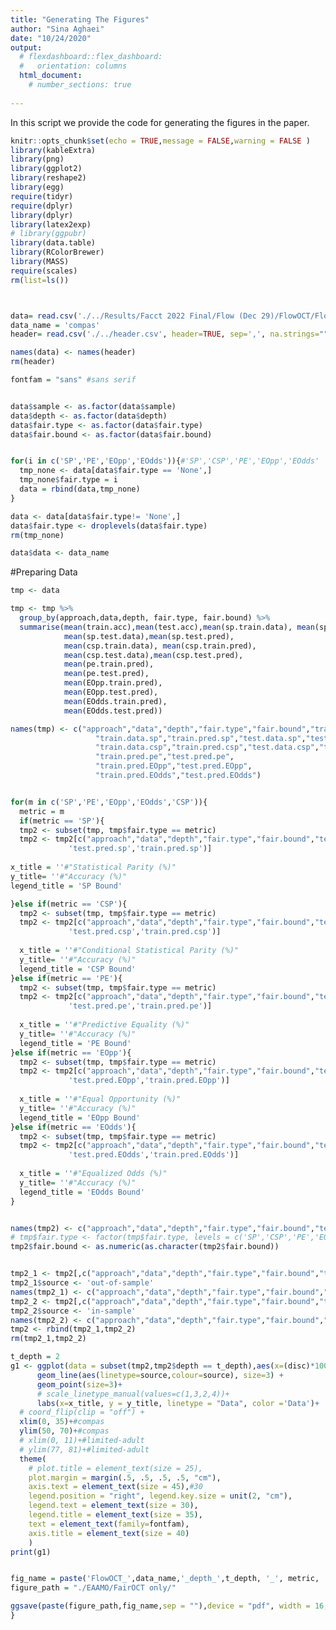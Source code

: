 ```yaml
---
title: "Generating The Figures"
author: "Sina Aghaei"
date: "10/24/2020"
output: 
  # flexdashboard::flex_dashboard:
  #   orientation: columns
  html_document:
    # number_sections: true
 
---
```



In this script we provide the code for generating the figures in the paper.


```r
knitr::opts_chunk$set(echo = TRUE,message = FALSE,warning = FALSE )
library(kableExtra)
library(png)
library(ggplot2)
library(reshape2)
library(egg)
require(tidyr)
require(dplyr)
library(dplyr)
library(latex2exp)
# library(ggpubr)
library(data.table)
library(RColorBrewer)
library(MASS)
require(scales)
rm(list=ls())



data= read.csv('./../Results/Facct 2022 Final/Flow (Dec 29)/FlowOCT/FlowOCT_compas.csv', header=FALSE, sep=',', na.strings="", stringsAsFactors =TRUE) 
data_name = 'compas'
header= read.csv('./../header.csv', header=TRUE, sep=',', na.strings="", stringsAsFactors =TRUE) 

names(data) <- names(header)
rm(header)

fontfam = "sans" #sans serif


data$sample <- as.factor(data$sample)
data$depth <- as.factor(data$depth)
data$fair.type <- as.factor(data$fair.type)
data$fair.bound <- as.factor(data$fair.bound)


for(i in c('SP','PE','EOpp','EOdds')){#'SP','CSP','PE','EOpp','EOdds'
  tmp_none <- data[data$fair.type == 'None',]
  tmp_none$fair.type = i
  data = rbind(data,tmp_none)
}

data <- data[data$fair.type!= 'None',]
data$fair.type <- droplevels(data$fair.type)
rm(tmp_none)

data$data <- data_name
```

#Preparing Data
```r
tmp <- data

tmp <- tmp %>%
  group_by(approach,data,depth, fair.type, fair.bound) %>%
  summarise(mean(train.acc),mean(test.acc),mean(sp.train.data), mean(sp.train.pred),
            mean(sp.test.data),mean(sp.test.pred),
            mean(csp.train.data), mean(csp.train.pred),
            mean(csp.test.data),mean(csp.test.pred),
            mean(pe.train.pred),
            mean(pe.test.pred),
            mean(EOpp.train.pred),
            mean(EOpp.test.pred),
            mean(EOdds.train.pred),
            mean(EOdds.test.pred))

names(tmp) <- c("approach","data","depth","fair.type","fair.bound","train.acc",'test.acc',
                   "train.data.sp","train.pred.sp","test.data.sp","test.pred.sp",
                   "train.data.csp","train.pred.csp","test.data.csp","test.pred.csp",
                   "train.pred.pe","test.pred.pe",
                   "train.pred.EOpp","test.pred.EOpp",
                   "train.pred.EOdds","test.pred.EOdds")


for(m in c('SP','PE','EOpp','EOdds','CSP')){
  metric = m
  if(metric == 'SP'){
  tmp2 <- subset(tmp, tmp$fair.type == metric)
  tmp2 <- tmp2[c("approach","data","depth","fair.type","fair.bound","test.acc",'train.acc',
             'test.pred.sp','train.pred.sp')]
  
x_title = ''#"Statistical Parity (%)"
y_title= ''#"Accuracy (%)"
legend_title = 'SP Bound'

}else if(metric == 'CSP'){
  tmp2 <- subset(tmp, tmp$fair.type == metric)
  tmp2 <- tmp2[c("approach","data","depth","fair.type","fair.bound","test.acc",'train.acc',
             'test.pred.csp','train.pred.csp')]
  
  x_title = ''#"Conditional Statistical Parity (%)"
  y_title= ''#"Accuracy (%)"
  legend_title = 'CSP Bound'
}else if(metric == 'PE'){
  tmp2 <- subset(tmp, tmp$fair.type == metric)
  tmp2 <- tmp2[c("approach","data","depth","fair.type","fair.bound","test.acc",'train.acc',
             'test.pred.pe','train.pred.pe')]
  
  x_title = ''#"Predictive Equality (%)"
  y_title= ''#"Accuracy (%)"
  legend_title = 'PE Bound'
}else if(metric == 'EOpp'){
  tmp2 <- subset(tmp, tmp$fair.type == metric)
  tmp2 <- tmp2[c("approach","data","depth","fair.type","fair.bound","test.acc",'train.acc',
             'test.pred.EOpp','train.pred.EOpp')]
  
  x_title = ''#"Equal Opportunity (%)"
  y_title= ''#"Accuracy (%)"
  legend_title = 'EOpp Bound'
}else if(metric == 'EOdds'){
  tmp2 <- subset(tmp, tmp$fair.type == metric)
  tmp2 <- tmp2[c("approach","data","depth","fair.type","fair.bound","test.acc",'train.acc',
             'test.pred.EOdds','train.pred.EOdds')]
  
  x_title = ''#"Equalized Odds (%)"
  y_title= ''#"Accuracy (%)"
  legend_title = 'EOdds Bound'
}


names(tmp2) <- c("approach","data","depth","fair.type","fair.bound","test.acc","train.acc","test.pred.disc","train.pred.disc")
# tmp$fair.type <- factor(tmp$fair.type, levels = c('SP','CSP','PE','EOpp','EOdds'))
tmp2$fair.bound <- as.numeric(as.character(tmp2$fair.bound))


tmp2_1 <- tmp2[,c("approach","data","depth","fair.type","fair.bound","test.acc","test.pred.disc")]
tmp2_1$source <- 'out-of-sample'
names(tmp2_1) <- c("approach","data","depth","fair.type","fair.bound","acc","disc",'source')
tmp2_2 <- tmp2[,c("approach","data","depth","fair.type","fair.bound","train.acc","train.pred.disc")]
tmp2_2$source <- 'in-sample'
names(tmp2_2) <- c("approach","data","depth","fair.type","fair.bound","acc","disc",'source')
tmp2 <- rbind(tmp2_1,tmp2_2)
rm(tmp2_1,tmp2_2)

t_depth = 2
g1 <- ggplot(data = subset(tmp2,tmp2$depth == t_depth),aes(x=(disc)*100, y=acc*100)) +
      geom_line(aes(linetype=source,colour=source), size=3) + 
      geom_point(size=3)+
      # scale_linetype_manual(values=c(1,3,2,4))+
      labs(x=x_title, y = y_title, linetype = "Data", color ='Data')+
  # coord_flip(clip = "off") +
  xlim(0, 35)+#compas
  ylim(50, 70)+#compas
  # xlim(0, 11)+#limited-adult
  # ylim(77, 81)+#limited-adult
  theme(
    # plot.title = element_text(size = 25),
    plot.margin = margin(.5, .5, .5, .5, "cm"),
    axis.text = element_text(size = 45),#30
    legend.position = "right", legend.key.size = unit(2, "cm"),
    legend.text = element_text(size = 30),
    legend.title = element_text(size = 35),
    text = element_text(family=fontfam),
    axis.title = element_text(size = 40)
    ) 
print(g1)


fig_name = paste('FlowOCT_',data_name,'_depth_',t_depth, '_', metric, '.pdf', sep = '')
figure_path = "./EAAMO/FairOCT only/"

ggsave(paste(figure_path,fig_name,sep = ""),device = "pdf", width = 16, height = 12, units =  "in")
}

```



```r


```



